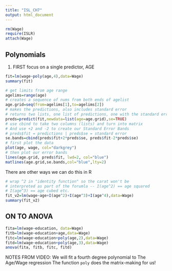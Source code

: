```yaml
---
title: "ISL_CH7"
output: html_document
---
```


```r
rm(Wage)
require(ISLR)
attach(Wage)
```

## Polynomials

1. FIRST focus on a single predictor, AGE

```r
fit=lm(wage~poly(age,4),data=Wage)
summary(fit)
```

```r
# get limits from age range
agelims=range(age)
# creates a sequence of nums from both ends of agelist
age.grid=seq(from=agelims[1],to=agelims[2])
# makes the predictions, also includes standard error
# returns two lists, one list of predictions, one with the standard errors
preds=predict(fit,newdata=list(age=age.grid),se=TRUE)
# use cbind to take two columns (lists) and turn into matrix
# And use +2 and -2 to create our Standard Error Bands
# preds$fit = predictions | preds$se = standard error
se.bands=cbind(preds$fit+2*preds$se, preds$fit-2*preds$se)
# first plot the data
plot(age, wage, col="darkgrey")
# then plot our error bands
lines(age.grid, preds$fit, lwd=2, col="blue")
matlines(age.grid,se.bands,col="blue",lty=2)
```

There are other ways we can do this in R

```r
# wrap ^2 in "identity function" so the carat won't be 
# interpreted as part of the forumla -- I(age^2) == age squared
# I(age^3) == age cubed etc.
fit_v2=lm(wage~age+I(age^2)+I(age^3)+I(age^4),data=Wage)
summary(fit_v2)
```

## ON TO ANOVA

```r
fita=lm(wage~education, data=Wage)
fitb=lm(wage~education+age,data=Wage)
fitc=lm(wage~education+poly(age,2),data=Wage)
fitd=lm(wage~education+poly(age,3),data=Wage)
anova(fita, fitb, fitc, fitd)
```

NOTES FROM VIDEO:
We will fit a fourth degree polynomial to The Age/Wage regression 
The function `poly` does the matrix-making for us!


